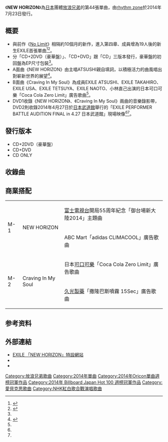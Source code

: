 {{Infobox Single
| Name           = NEW HORIZON
| Artist         = [[EXILE|EXILE]]
| Cover          = NEW_HORIZON.jpg
| Album          = [[19_-Road_to_AMAZING_WORLD-|19 -Road to AMAZING WORLD-]]
| A-side         = NEW HORIZON
| B-side         = Craving In My Soul
| Released       = 2014年7月23日
| Format         = 
| Recorded       = 
| Genre          = [[J-POP|J-POP]]
| Length         = 20分21秒
| Label          = [[rhythm_zone|rhythm zone]]
| Writer         = ATSUSHI（作詞）<br />Erik Lidbom（作曲）
| Producer       = 
| Certification  = *金唱片（[[日本唱片協會|日本唱片協會]]）
| Chart position = *週間最高順位1位（[[Oricon|Oricon]]）
| Last single    = [[No_Limit|No Limit]]<br />（2013年）
| This single    = '''NEW HORIZON'''<br />（2014年）
| Next single    = [[熱情之花|熱情之花]]<br />（2015年）
}}
《'''NEW HORIZON'''》為[[日本|日本]]團體[[放浪兄弟|放浪兄弟]]的第44張單曲，由[[rhythm_zone|rhythm zone]]於2014年7月23日發行。

== 概要 ==
*與前作《[[No_Limit|No Limit]]》相隔約10個月的新作，進入第四章、成員增為19人後的新生EXILE首張單曲<ref name="mtv">{{cite web |url=http://www.mtvjapan.com/news/music/24231 |language=ja |title=新生EXILE、「NEW HORIZON」のミュージックビデオ公開 |publisher=mtv japan |date=2014-07-03 |accessdate=2014-07-03 |archive-date=2014-08-12 |archive-url=https://web.archive.org/web/20140812104049/http://www.mtvjapan.com/news/music/24231 |dead-url=no }}</ref><ref name="iflyer">{{cite web |url=http://iflyer.tv/ja/article/2014/07/03/exile-newhorizon-mv/ |language=ja |title=新生EXILE、第1弾シングル「NEW HORIZON」初の18人パフォーマンスMVがついに完成 |publisher=iflyer.tv |date=2014-07-03 |accessdate=2014-07-03 |archive-date=2014-07-07 |archive-url=https://web.archive.org/web/20140707093413/http://iflyer.tv/ja/article/2014/07/03/exile-newhorizon-mv/ |dead-url=no }}</ref>。
*分「CD+2DVD（豪華盤）」、「CD+DVD」跟「CD」三版本發行，豪華盤的初回盤為EP尺寸包裝<ref name="iflyer" />。
*A面曲《NEW HORIZON》由主唱ATSUSHI親自填詞，以積極活力的曲風唱出對嶄新世界的展望<ref>{{cite web |url=https://www.avex.com.tw/Artist/artist_disco_songlist.asp?CatalogNo=AVJSG40747%2FB |language=zh |title=NEW HORIZON (CD+2DVD) |publisher=avex taiwan |date=2014-08-08 |accessdate=2014-08-08 |archive-date=2014-10-06 |archive-url=https://web.archive.org/web/20141006153052/https://www.avex.com.tw/Artist/artist_disco_songlist.asp?CatalogNo=AVJSG40747%2FB |dead-url=no }}</ref>。
*B面曲《Craving In My Soul》為成員EXILE ATSUSHI、EXILE TAKAHIRO、EXILE USA、EXILE TETSUYA、EXILE NAOTO、小林直己出演的日本可口可樂「Coca Cola Zero Limit」廣告歌曲<ref name="mtv" />。
*DVD1收錄《NEW HORIZON》、《Craving In My Soul》兩曲的音樂錄影帶，DVD2則收錄2014年4月27日於[[日本武道館|日本武道館]]舉行的「EXILE PERFORMER BATTLE AUDITION FINAL in 4.27 日本武道館」現場映像<ref name="mtv" /><ref name="iflyer" />。

== 發行版本 ==
*CD+2DVD（豪華盤）
*CD+DVD
*CD ONLY

== 收錄曲 ==
{{tracklist
| headline        = CD
| total_length    = 20:21

| title1          = NEW HORIZON
| note1           = 
| lyrics1         = ATSUSHI
| music1          = Erik Lidbom
| arranger1          = POCHI
| length1         = 5:11

| title2          = Craving In My Soul
| note2           = 
| lyrics2         = michico
| music2          = T.Kura・michico
| arranger2          = T.Kura
| length2         = 5:00

| title3          = NEW HORIZON
| note3           = Instrumental
| music3          = Erik Lidbom
| arranger3          = POCHI
| length3         = 5:11

| title4          = Craving In My Soul
| note4           = Instrumental
| music4          = T.Kura・michico
| arranger4          = T.Kura
| length4         = 4:57
}}

{{tracklist
| headline        = DVD1
| extra_column    = 導演
| collapsed = yes
| total_length    = 14:33

| title1          = NEW HORIZON
| note1           = [[音樂錄影帶|音樂錄影帶]]
| extra1         = 久保茂昭<ref>{{cite web |url=http://www.spaceshowertv.com/search/detail.cgi?mu=0102321&ch=2 |language=ja |title=ミュージックビデオサーチ |publisher=space shower tv |accessdate=2014-10-03 |archive-date=2014-10-06 |archive-url=https://web.archive.org/web/20141006124911/http://www.spaceshowertv.com/search/detail.cgi?mu=0102321&ch=2 |dead-url=no }}</ref>
| length1         = 9:29

| title2          = Craving In My Soul
| note2           = 音樂錄影帶
| extra2         = 保母浩章<ref>{{cite web |url=http://www.spaceshowertv.com/search/detail.cgi?mu=0102515&ch=0 |language=ja |title=ミュージックビデオサーチ |publisher=space shower tv |accessdate=2014-10-03 |archive-date=2014-10-06 |archive-url=https://web.archive.org/web/20141006160955/http://www.spaceshowertv.com/search/detail.cgi?mu=0102515&ch=0 |dead-url=no }}</ref>
| length2         = 5:04
}}

{{tracklist
| headline        = DVD2「4.27 EXILE PERFORMER BATTLE AUDITION FINAL in NIPPON BUDOKAN」
| extra_column    = 名義
| collapsed = yes
| total_length    = 2:17:10

| title1          = [[24karats_TRIBE_OF_GOLD|24karats TRIBE OF GOLD]]
| extra1         = [[EXILE_TRIBE|EXILE TRIBE]]

| title2          = [[No_Limit|No Limit]]
| extra2         = [[EXILE|EXILE]]

| title3          = [[Flower_Song|Flower Song]]
| extra3         = EXILE

| title4          = [[FANTASY_(EXILE單曲)|VICTORY]]
| extra4         = EXILE

| title5          = PBA FINALIST DANCE BATTLE
| extra5         = PBA FINALIST

| title6          = HEAD BANGIN'
| extra6         = [[THE_SECOND_from_EXILE|THE SECOND from EXILE]]

| title7          = BUMP UP
| extra7         = THE SECOND from EXILE

| title8          = [[HOT_SHOT|HOT SHOT]]
| extra8         = [[GENERATIONS_from_EXILE_TRIBE|GENERATIONS from EXILE TRIBE]]

| title9          = [[NEVER_LET_YOU_GO|REVOLVER]]
| extra9         = GENERATIONS from EXILE TRIBE

| title10          = [[S.A.K.U.R.A.|S.A.K.U.R.A.]]
| extra10         = [[J_Soul_Brothers|三代目J Soul Brothers from EXILE TRIBE]]

| title11          = [[FIGHTERS|FIGHTERS]]
| extra11         = 三代目J Soul Brothers from EXILE TRIBE

| title12          = [[THE_MONSTER_～Someday～|給珍愛的未來]]
| extra12         = EXILE

| title13          = THE RAMPAGE from EXILE TRIBE PERFORMANCE
| extra13         = THE RAMPAGE from EXILE TRIBE

| title14          = [[放浪榮耀_～因為如此深愛這世界～|PERFORMER'S PRIDE]]
| extra14         = PBA FINALIST

| title15          = [[BOW_&_ARROWS|BOW & ARROWS]]
| extra15         = EXILE & PBA FINALIST

| title16          = [[I_Wish_For_You|I Wish For You]]
| extra16        = EXILE & PBA FINALIST

| title17          = [[Follow_Me|Follow Me]]
| extra17         = [[E-girls|E-girls]]

| title18          = [[滿懷歉意的Kissing_You|滿懷歉意的Kissing You]]
| extra18         = E-girls

| title19          = [[放浪榮耀_～因為如此深愛這世界～|放浪榮耀 ～因為如此深愛這世界～]]
| extra19         = EXILE

| title20          = [[Choo_Choo_TRAIN_(EXILE單曲)|Choo Choo TRAIN]]
| extra20         = EXILE
}}

== 商業搭配 ==
{| class="wikitable" style="font-size: smaller;"
|-
| rowspan="2" |M-1
| rowspan="2" | NEW HORIZON
| [[富士電視台|富士電視台]]開局55周年紀念「御台場新大陸2014」主題曲
|-
|ABC Mart「adidas CLIMACOOL」廣告歌曲
|-
| rowspan="2" |M-2
| rowspan="2" | Craving In My Soul
| 日本[[可口可樂|可口可樂]]「Coca Cola Zero Limit」廣告歌曲
|-
|[[久光製藥|久光製藥]]「撒隆巴斯噴霧 15Sec」廣告歌曲
|}

== 参考资料 == 
{{reflist}}

== 外部連結 ==
* [http://exile.jp/special/horizon/ EXILE 「NEW HORIZON」特設網站]{{Wayback|url=http://exile.jp/special/horizon/ |date=20141002075322 }}{{ja}}
* {{YouTube|I55sHty3h6I|NEW HORIZON}}
* {{YouTube|BtNMg2-MW-0|Craving In My Soul}}

{{EXILE}}
{{Oricon單曲週榜冠軍 (2014年)|2014年8月4日}}
{{Billboard JAPAN Hot 100 週榜冠軍 (2014年)|2014年8月4日}}
[[Category:放浪兄弟歌曲|Category:放浪兄弟歌曲]]
[[Category:2014年單曲|Category:2014年單曲]]
[[Category:2014年Oricon單曲週榜冠軍作品|Category:2014年Oricon單曲週榜冠軍作品]]
[[Category:2014年_Billboard_Japan_Hot_100_週榜冠軍作品|Category:2014年 Billboard Japan Hot 100 週榜冠軍作品]]
[[Category:愛貝克思歌曲|Category:愛貝克思歌曲]]
[[Category:NHK紅白歌合戰演唱歌曲|Category:NHK紅白歌合戰演唱歌曲]]